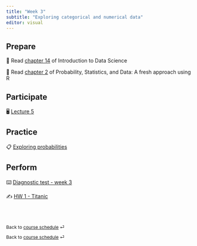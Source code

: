 ```yaml
---
title: "Week 3"
subtitle: "Exploring categorical and numerical data"
editor: visual
---
```


## Prepare

📖 Read [chapter 14](https://rafalab.github.io/dsbook/probability.html) of Introduction to Data Science

📖 Read [chapter 2](https://mathstat.slu.edu/~speegle/_book/probchapter.html#probabilitybasics) of Probability, Statistics, and Data: A fresh approach using R

## Participate

🖥️ [Lecture 5](/slides/lect_05.html)

## Practice

📋 [Exploring probabilities](/ae/ae-4.html)

## Perform

⌨️ [Diagnostic test - week 3](https://docs.google.com/forms/d/e/1FAIpQLSezWerIcWrIaq-JDXrfAJ08DPKLccSXr9wl4VCQk4ej-Kw77Q/viewform?usp=sf_link)

✍️ [HW 1 - Titanic](/hw/hw-1.html)

<br><br>

::: {style="font-size: 0.875em;"}
Back to [course schedule](/ "Course schedule") ⏎
:::

::: {style="font-size: 0.875em;"}
Back to [course schedule](/ "Course schedule") ⏎
:::
